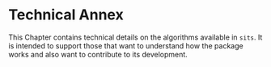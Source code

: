 # Technical Annex {-}

This Chapter contains technical details on the algorithms available in `sits`. It is intended to support those that want to understand how the package works and also want to contribute to its development.
